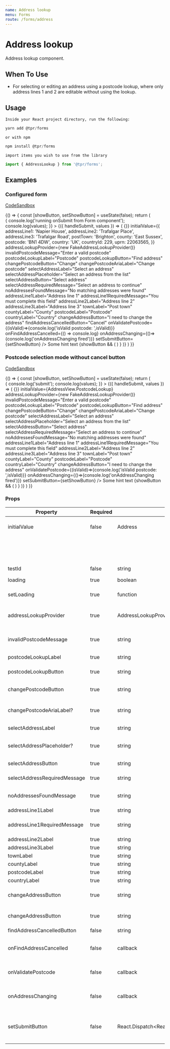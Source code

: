 ```yaml
---
name: Address lookup
menu: Forms
route: /forms/address
---
```



# Address lookup

Address lookup component.

## When To Use

- For selecting or editing an address using a postcode lookup, where only address lines 1 and 2 are editable without using the lookup.

## Usage

`Inside your React project directory, run the following:`

```js
yarn add @tpr/forms
```

`or with npm`

```js
npm install @tpr/forms
```

`import items you wish to use from the library`

```js
import { AddressLookup } from '@tpr/forms';
```

## Examples

### Configured form

[CodeSandbox](https://codesandbox.io)

<Playground>
	{() => {
    	const [showButton, setShowButton] = useState(false);
    	return (
    		<Form
    			onSubmit={(values) => {
    				console.log('running onSubmit from Form component');
    				console.log(values);
    			}}
    		>
    			{({ handleSubmit, values }) => (
    				<form onSubmit={handleSubmit}>
    					<AddressLookup
    						loading={false}
    						setLoading={() =>{}}
    						initialValue={{
    							addressLine1: 'Napier House',
    							addressLine2: 'Trafalgar Place',
    							addressLine3: 'Trafalgar Road',
    							postTown: 'Brighton',
    							county: 'East Sussex',
    							postcode: 'BN1 4DW',
    							country: 'UK',
    							countryId: 229,
    							uprn: 22063565,
    						}}
    						addressLookupProvider={new FakeAddressLookupProvider()}
    						invalidPostcodeMessage="Enter a valid postcode"
    						postcodeLookupLabel="Postcode"
    						postcodeLookupButton="Find address"
    						changePostcodeButton="Change"
    						changePostcodeAriaLabel="Change postcode"
    						selectAddressLabel="Select an address"
    						selectAddressPlaceholder="Select an address from the list"
    						selectAddressButton="Select address"
    						selectAddressRequiredMessage="Select an address to continue"
    						noAddressesFoundMessage="No matching addresses were found"
    						addressLine1Label="Address line 1"
    						addressLine1RequiredMessage="You must complete this field"
    						addressLine2Label="Address line 2"
    						addressLine3Label="Address line 3"
    						townLabel="Post town"
    						countyLabel="County"
    						postcodeLabel="Postcode"
    						countryLabel="Country"
    						changeAddressButton="I need to change the address"
    						findAddressCancelledButton="Cancel"
    						onValidatePostcode={(isValid)=>{console.log('isValid postcode: ',isValid)}}
    						onFindAddressCancelled={() => console.log}
    						onAddressChanging={()=>{console.log('onAddressChanging fired')}}
    						setSubmitButton={setShowButton}
    						/>
    						<Flex cfg={{flexDirection: 'column', mt:1}}>
    							<Hint expanded>Some hint text</Hint>
    						</Flex>
    						{showButton &&
    							(	<ArrowButton
    									title={'Save and Continue'}
    									iconSide="right"
    									pointsTo="right"
    									type="submit"
        	        		cfg={{ mr: 5 }}
    								/>)
    							}
    				</form>
    			)}
    		</Form>
    	)
    }}

</Playground>

### Postcode selection mode without cancel button

[CodeSandbox](https://codesandbox.io)

<Playground>
{() => {
			const [showButton, setShowButton] = useState(false);
    	return (
    		<Form
    			onSubmit={(values) => {
    				console.log('submit');
    				console.log(values);
    			}}
    		>
    			{({ handleSubmit, values }) => (
    				<form onSubmit={handleSubmit}>
    					<AddressLookup
    						loading={false}
    						setLoading={() =>{}}
    						initialValue={AddressView.PostcodeLookup}
    						addressLookupProvider={new FakeAddressLookupProvider()}
    						invalidPostcodeMessage="Enter a valid postcode"
    						postcodeLookupLabel="Postcode"
    						postcodeLookupButton="Find address"
    						changePostcodeButton="Change"
    						changePostcodeAriaLabel="Change postcode"
    						selectAddressLabel="Select an address"
    						selectAddressPlaceholder="Select an address from the list"
    						selectAddressButton="Select address"
    						selectAddressRequiredMessage="Select an address to continue"
    						noAddressesFoundMessage="No matching addresses were found"
    						addressLine1Label="Address line 1"
    						addressLine1RequiredMessage="You must complete this field"
    						addressLine2Label="Address line 2"
    						addressLine3Label="Address line 3"
    						townLabel="Post town"
    						countyLabel="County"
    						postcodeLabel="Postcode"
    						countryLabel="Country"
    						changeAddressButton="I need to change the address"
    						onValidatePostcode={(isValid)=>{console.log('isValid postcode: ',isValid)}}
    						onAddressChanging={()=>{console.log('onAddressChanging fired')}}
								setSubmitButton={setShowButton}
    						/>
    						<Flex cfg={{flexDirection: 'column', mt:1}}>
    							<Hint expanded>Some hint text</Hint>
    						</Flex>
    						{showButton &&
    							(	<ArrowButton
    									title={'Save and Continue'}
    									iconSide="right"
    									pointsTo="right"
    									type="submit"
    									cfg={{ mr: 5 }}
    								/>)
    							}
    				</form>
    			)}
    		</Form>
    	)
    }}

</Playground>

### Props

| Property                     | Required | Type                                            | Description                                                                                                            |
| ---------------------------- | -------- | ----------------------------------------------- | ---------------------------------------------------------------------------------------------------------------------- |
| initialValue                 | false    | Address                                         | Existing value to pre-populate the component. Or one of the following values:                                          |
|                              |          |                                                 | { AddressView.PostcodeLookup, AddressView.SelectAddress, AddressView.EditAddress }                                     |
| testId                       | false    | string                                          | data attribute for testers                                                                                             |
| loading                      | true     | boolean                                         | Whether the component is currently loading data                                                                        |
| setLoading                   | true     | function                                        | Function the component can use to set the value of `loading`                                                           |
| addressLookupProvider        | true     | AddressLookupProvider                           | A provider to look up addresses by postcode, then transform them to the Address format                                 |
| invalidPostcodeMessage       | true     | string                                          | Error message when an invalid or incomplete postcode is looked up                                                      |
| postcodeLookupLabel          | true     | string                                          | Label for the postcode lookup field                                                                                    |
| postcodeLookupButton         | true     | string                                          | Text of the button which triggers a postcode lookup                                                                    |
| changePostcodeButton         | true     | string                                          | Text of the button which allows a different postcode to be looked up                                                   |
| changePostcodeAriaLabel?     | true     | string                                          | Accessible label of the button which allows a different postcode to be looked up                                       |
| selectAddressLabel           | true     | string                                          | Label for the dropdown list of matching addresses                                                                      |
| selectAddressPlaceholder?    | true     | string                                          | Placeholder text within the dropdown list of matching addresses                                                        |
| selectAddressButton          | true     | string                                          | Text of the button which selects a matching address                                                                    |
| selectAddressRequiredMessage | true     | string                                          | Error when a matched address is not selected                                                                           |
| noAddressesFoundMessage      | true     | string                                          | Message indicating no addresses matched the postcode                                                                   |
| addressLine1Label            | true     | string                                          | Label for Address Line 1 field                                                                                         |
| addressLine1RequiredMessage  | true     | string                                          | Error message when Address Line 1 is left blank or < 2 characters                                                      |
| addressLine2Label            | true     | string                                          | Label for Address Line 2 field                                                                                         |
| addressLine3Label            | true     | string                                          | Label for Address Line 3 field                                                                                         |
| townLabel                    | true     | string                                          | Label for the town field                                                                                               |
| countyLabel                  | true     | string                                          | Label for the county field                                                                                             |
| postcodeLabel                | true     | string                                          | Label for the postcode field                                                                                           |
| countryLabel                 | true     | string                                          | Label for the country field                                                                                            |
| changeAddressButton          | true     | string                                          | Text for the button to change the selected address and start a new postcode lookup                                     |
| changeAddressButton          | true     | string                                          | Text for the button to change the selected address and start a new postcode lookup                                     |
| findAddressCancelledButton   | false    | string                                          | Text for the cancel button                                                                                             |
| onFindAddressCancelled       | false    | callback                                        | Shows a cancel button and binds a callback which is called when the button is clicked                                  |
| onValidatePostcode           | false    | callback                                        | Binds a callback which is called when the Select Address button is clicked                                             |
| onAddressChanging            | false    | callback                                        | Binds a callback which is called when the I need to change the address button is clicked                               |
| setSubmitButton              | false    | React.Dispatch<React.SetStateAction<boolean\>\> | Allows AddressLookup to control a boolean React.useState hook. In example used to control showing a from submit button |
